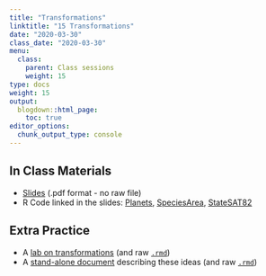 ```yaml
---
title: "Transformations"
linktitle: "15 Transformations"
date: "2020-03-30"
class_date: "2020-03-30"
menu:
  class:
    parent: Class sessions
    weight: 15
type: docs
weight: 15
output:
  blogdown::html_page:
    toc: true
editor_options: 
  chunk_output_type: console
---
```


## In Class Materials

- [Slides](https://sds291.netlify.com/15/Transformation_Slides.pdf) (.pdf format - no raw file)
- R Code linked in the slides: [Planets](https://sds291.netlify.com/15/Planets.R), [SpeciesArea](https://sds291.netlify.com/15/SpeciesArea.R), [StateSAT82](https://sds291.netlify.com/15/StateSAT82.R)

## Extra Practice

- A [lab on transformations](https://sds291.netlify.com/15/Transformation_ExtraPractice_2.html) (and raw [`.rmd`](https://sds291.netlify.com/15/Transformation_ExtraPractice_2.rmd))
- A [stand-alone document](https://sds291.netlify.com/15/Transformation_ExtraPractice_1.pdf) describing these ideas (and raw [`.rmd`](https://sds291.netlify.com/15/Transformation_ExtraPractice_1.rmd))